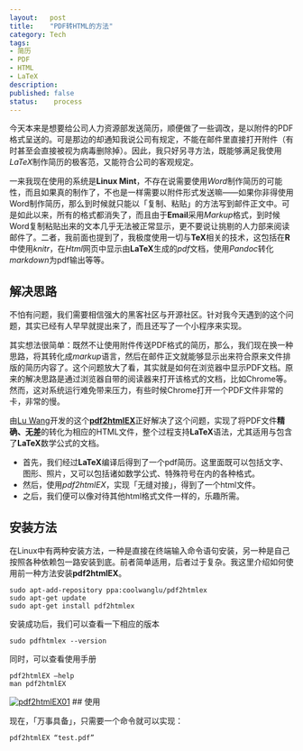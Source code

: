 ```yaml
---
layout:   post
title:    "PDF转HTML的方法"
category: Tech
tags:   
- 简历
- PDF
- HTML
- LaTeX
description: 
published: false
status:    process
---
```


今天本来是想要给公司人力资源部发送简历，顺便做了一些调改，是以附件的PDF格式呈送的。可是那边的却通知我说公司有规定，不能在邮件里直接打开附件（有时甚至会直接被视为病毒删除掉）。因此，我只好另寻方法，既能够满足我使用*LaTeX*制作简历的极客范，又能符合公司的客观规定。

一来我现在使用的系统是**Linux Mint**，不存在说需要使用*Word*制作简历的可能性，而且如果真的制作了，不也是一样需要以附件形式发送嘛——如果你非得使用Word制作简历，那么到时候就只能以「复制、粘贴」的方法写到邮件正文中。可是如此以来，所有的格式都消失了，而且由于**Email**采用*Markup*格式，到时候Word复制粘贴出来的文本几乎无法被正常显示，更不要说让挑剔的人力部来阅读邮件了。二者，我前面也提到了，我极度使用一切与**TeX**相关的技术，这包括在**R**中使用*knitr*，在*Html*网页中显示由**LaTeX**生成的*pdf*文档，使用*Pandoc*转化*markdown*为pdf输出等等。

<!-- more -->

## 解决思路

不怕有问题，我们需要相信强大的黑客社区与开源社区。针对我今天遇到的这个问题，其实已经有人早早就提出来了，而且还写了一个小程序来实现。

其实想法很简单：既然不让使用附件传送PDF格式的简历，那么，我们现在换一种思路，将其转化成*markup*语言，然后在邮件正文就能够显示出来符合原来文件排版的简历内容了。这个问题放大了看，其实就是如何在浏览器中显示PDF文档。原来的解决思路是通过浏览器自带的阅读器来打开该格式的文档，比如Chrome等。然而，这对系统运行难免带来压力，有些时候Chrome打开一个PDF文件非常的卡，非常的慢。

由[Lu Wang](http://www.cse.ust.hk/~luwang/)开发的这个[**pdf2htmlEX**](https://github.com/coolwanglu/pdf2htmlEX)正好解决了这个问题，实现了将PDF文件**精确、无差**的转化为相应的HTML文件，整个过程支持**LaTeX**语法，尤其适用与包含了**LaTeX**数学公式的文档。

- 首先，我们经过**LaTeX**编译后得到了一个pdf简历。这里面既可以包括文字、图形、照片，又可以包括诸如数学公式、特殊符号在内的各种格式。
- 然后，使用*pdf2htmlEX*，实现「无缝对接」，得到了一个html文件。
- 之后，我们便可以像对待其他html格式文件一样的，乐趣所需。

## 安装方法

在Linux中有两种安装方法，一种是直接在终端输入命令语句安装，另一种是自己按照各种依赖包一路安装到底。前者简单适用，后者过于复杂。我这里介绍如何使用前一种方法安装**pdf2htmlEX**。

    sudo apt-add-repository ppa:coolwanglu/pdf2htmlex
    sudo apt-get update
    sudo apt-get install pdf2htmlex

 安装成功后，我们可以查看一下相应的版本
 
    sudo pdfhtmlex --version
    
  同时，可以查看使用手册
  
    pdf2htmlEX –help
    man pdf2htmlEX
    
[![pdf2htmlEX01](/cn/assets/images/r-figures/2014-03-30-pdf-zhuan-html-de-fang-fa/pdf2htmlEX01.png)](/cn/assets/images/r-figures/2014-03-30-pdf-zhuan-html-de-fang-fa/pdf2htmlEX01.png)
## 使用

现在，「万事具备」，只需要一个命令就可以实现：

    pdf2htmlEX “test.pdf”
    
    
    
    











